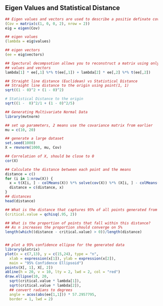 ## Eigen Values and Statistical Distance {-}

```r
## Eigen values and vectors are used to describe a positie definate covariance matrix.
(Cov = matrix(c(1, 0, 0, 2), nrow = 2))
eig = eigen(Cov)

## eigen values
(lambda = eig$values)

## eigen vectors
(ee = eig$vectors)

## Spectural decompsotion allows you to reconstruct a matrix using only the eigen
## values and vectors
lambda[1] * ee[,1] %*% t(ee[,1]) + lambda[2] * ee[,2] %*% t(ee[,2])

## Straight line distance (Euclidean) vs Statistical Distance
## Straight line distance to the origin using point(1, 1)
sqrt((1 - 0)^2 + (1 - 0)^2)

# Statistical Distance to the origin
sqrt((1 -  0)^2/1 + (1 - 0)^2/5)

## Generating Multivariate Normal Data
library(mvtnorm)

## set up parameters, 2 means use the covariance matrix from earlier
mu = c(10, 20)

## generate a large dataset
set.seed(1000)
X = rmvnorm(1000, mu, Cov)

## Correlation of X, should be close to 0
cor(X)

## Calculate the distance between each point and the means
distance = c()
for (i in 1:nrow(X)) {
  x = t(X[i, ] - colMeans(X)) %*% solve(cov(X)) %*% (X[i, ] - colMeans(X))
  distance = c(distance, x)
}
## distances
head(distance)

## What is the distance that captures 95% of all points generated from the distribution?
(critical.value = qchisq(.95, 2))

## What is the proportion of points that fall within this distance?
## As n increases the proportion should converge on 5%
length(which((distance - critical.value) > 0))/length(distance)


## plot a 95% confidence ellipse for the generated data
library(plotrix)
plot(x = c(7,13), y = c(15,24), type = "n",
  xlab = expression(x[1]), ylab = expression(x[2]),
  main = "95% Confidence Ellipsoid")
points(X[, 1], X[, 2])
abline(h = 20, v = 10, lty = 2, lwd = 2, col = "red")
draw.ellipse(10, 20,
  sqrt(critical.value * lambda[1]),
  sqrt(critical.value * lambda[2]),
  ## convert radians to degrees
  angle = acos(abs(ee[1,1])) * 57.2957795,
  border = 1, lwd = 2)

```
